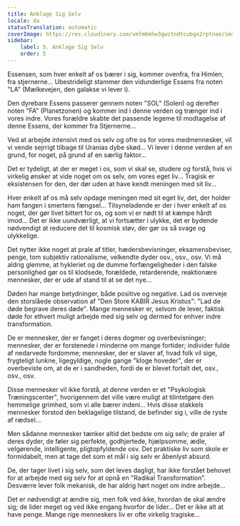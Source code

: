```yaml
---
title: Anklage Sig Selv
locale: da
statusTranslation: automatic
coverImage: https://res.cloudinary.com/xmfm6mhw3gwctndtcubgx2rptnae/image/upload/v1740468922/small_cover_tratado_de_psicologia_revolucionaria_a4c0dca4e0.webp
sidebar:
    label: 5. Anklage Sig Selv
    order: 5
---
```

Essensen, som hver enkelt af os bærer i sig, kommer ovenfra, fra Himlen, fra stjernerne... Ubestrideligt stammer den vidunderlige Essens fra noten "LA" (Mælkevejen, den galakse vi lever i).

Den dyrebare Essens passerer gennem noten "SOL" (Solen) og derefter noten "FA" (Planetzonen) og kommer ind i denne verden og trænger ind i vores indre. Vores forældre skabte det passende legeme til modtagelse af denne Essens, der kommer fra Stjernerne...

Ved at arbejde intensivt med os selv og ofre os for vores medmennesker, vil vi vende sejrrigt tilbage til Uranias dybe skød... Vi lever i denne verden af en grund, for noget, på grund af en særlig faktor...

Det er tydeligt, at der er meget i os, som vi skal se, studere og forstå, hvis vi virkelig ønsker at vide noget om os selv, om vores eget liv... Tragisk er eksistensen for den, der dør uden at have kendt meningen med sit liv...

Hver enkelt af os må selv opdage meningen med sit eget liv, det, der holder ham fangen i smertens fængsel... Tilsyneladende er der i hver enkelt af os noget, der gør livet bittert for os, og som vi er nødt til at kæmpe hårdt imod... Det er ikke uundværligt, at vi fortsætter i ulykke, det er bydende nødvendigt at reducere det til kosmisk støv, der gør os så svage og ulykkelige.

Det nytter ikke noget at prale af titler, hædersbevisninger, eksamensbeviser, penge, tom subjektiv rationalisme, velkendte dyder osv., osv., osv. Vi må aldrig glemme, at hykleriet og de dumme forfængeligheder i den falske personlighed gør os til klodsede, forældede, retarderende, reaktionære mennesker, der er ude af stand til at se det nye...

Døden har mange betydninger, både positive og negative. Lad os overveje den storslåede observation af "Den Store KABIR Jesus Kristus": "Lad de døde begrave deres døde". Mange mennesker er, selvom de lever, faktisk døde for ethvert muligt arbejde med sig selv og dermed for enhver indre transformation.

De er mennesker, der er fanget i deres dogmer og overbevisninger; mennesker, der er forstenede i minderne om mange fortider; individer fulde af nedarvede fordomme; mennesker, der er slaver af, hvad folk vil sige, frygteligt lunkne, ligegyldige, nogle gange "kloge hoveder", der er overbeviste om, at de er i sandheden, fordi de er blevet fortalt det, osv., osv., osv.

Disse mennesker vil ikke forstå, at denne verden er et "Psykologisk Træningscenter", hvorigennem det ville være muligt at tilintetgøre den hemmelige grimhed, som vi alle bærer indeni... Hvis disse stakkels mennesker forstod den beklagelige tilstand, de befinder sig i, ville de ryste af rædsel...

Men sådanne mennesker tænker altid det bedste om sig selv; de praler af deres dyder, de føler sig perfekte, godhjertede, hjælpsomme, ædle, velgørende, intelligente, pligtopfyldende osv. Det praktiske liv som skole er formidabelt, men at tage det som et mål i sig selv er åbenlyst absurd.

De, der tager livet i sig selv, som det leves dagligt, har ikke forstået behovet for at arbejde med sig selv for at opnå en "Radikal Transformation". Desværre lever folk mekanisk, de har aldrig hørt noget om indre arbejde...

Det er nødvendigt at ændre sig, men folk ved ikke, hvordan de skal ændre sig; de lider meget og ved ikke engang hvorfor de lider... Det er ikke alt at have penge. Mange rige menneskers liv er ofte virkelig tragiske...

